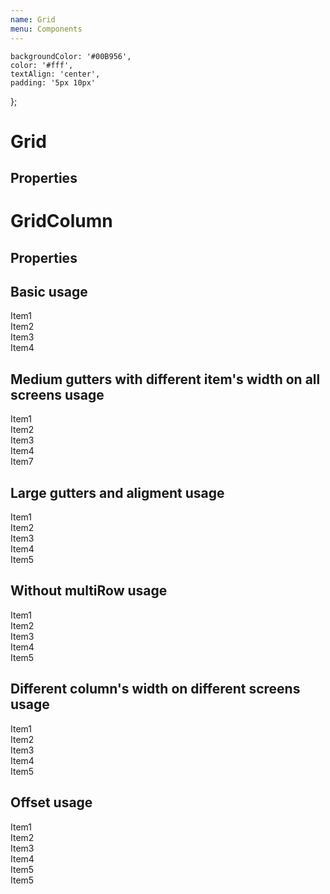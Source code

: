 ```yaml
---
name: Grid
menu: Components
---
```



    backgroundColor: '#00B956',
    color: '#fff',
    textAlign: 'center',
    padding: '5px 10px'
};

# Grid

## Properties

<PropsTable of={Grid} />

# GridColumn

## Properties

<PropsTable of={GridColumn} />

## Basic usage

<Playground>
    <Grid>
        <GridColumn><div style={itemView}>Item1</div></GridColumn>
        <GridColumn><div style={itemView}>Item2</div></GridColumn>
        <GridColumn><div style={itemView}>Item3</div></GridColumn>
        <GridColumn><div style={itemView}>Item4</div></GridColumn>
    </Grid>
</Playground>

## Medium gutters with different item's width on all screens usage

<Playground>
    <Grid guttersLeft="medium" guttersBottom="medium">
        <GridColumn all="5"><div style={itemView}>Item1</div></GridColumn>
        <GridColumn all="2"><div style={itemView}>Item2</div></GridColumn>
        <GridColumn all="2"><div style={itemView}>Item3</div></GridColumn>
        <GridColumn all="3"><div style={itemView}>Item4</div></GridColumn>
        <GridColumn all="12"><div style={itemView}>Item7</div></GridColumn>
    </Grid>
</Playground>

## Large gutters and aligment usage

<Playground>
    <Grid guttersLeft="large" guttersBottom="large" hAlign="between">
        <GridColumn all="6"><div style={itemView}>Item1</div></GridColumn>
        <GridColumn all="5"><div style={itemView}>Item2</div></GridColumn>
        <GridColumn all="4"><div style={itemView}>Item3</div></GridColumn>
        <GridColumn all="3"><div style={itemView}>Item4</div></GridColumn>
        <GridColumn all="2"><div style={itemView}>Item5</div></GridColumn>
    </Grid>
</Playground>

## Without multiRow usage

<Playground>
    <Grid guttersLeft="medium" multiRow={false}>
        <GridColumn all="12"><div style={itemView}>Item1</div></GridColumn>
        <GridColumn all="5"><div style={itemView}>Item2</div></GridColumn>
        <GridColumn all="5"><div style={itemView}>Item3</div></GridColumn>
        <GridColumn all="2"><div style={itemView}>Item4</div></GridColumn>
        <GridColumn all="2"><div style={itemView}>Item5</div></GridColumn>
    </Grid>
</Playground>

## Different column's width on different screens usage

<Playground>
    <Grid guttersLeft="medium" guttersBottom="medium">
        <GridColumn all="6" tablet="4" mobile="2"><div style={itemView}>Item1</div></GridColumn>
        <GridColumn all="5" wide="7" tablet="9" mobile="11"><div style={itemView}>Item2</div></GridColumn>
        <GridColumn all="4" tablet="3" desktop="4"><div style={itemView}>Item3</div></GridColumn>
        <GridColumn all="3" wide="12"><div style={itemView}>Item4</div></GridColumn>
        <GridColumn all="2"><div style={itemView}>Item5</div></GridColumn>
    </Grid>
</Playground>

## Offset usage

<Playground>
    <Grid guttersLeft="medium" guttersBottom="medium">
        <GridColumn all="2" offsetAll="3"><div style={itemView}>Item1</div></GridColumn>
        <GridColumn all="5" offsetAll="1"><div style={itemView}>Item2</div></GridColumn>
        <GridColumn all="3" offsetAll="2"><div style={itemView}>Item3</div></GridColumn>
        <GridColumn all="4" offsetAll="1"><div style={itemView}>Item4</div></GridColumn>
        <GridColumn all="4" offsetAll="1"><div style={itemView}>Item5</div></GridColumn>
        <GridColumn all="3" offsetAll="1"><div style={itemView}>Item5</div></GridColumn>
    </Grid>
</Playground>
